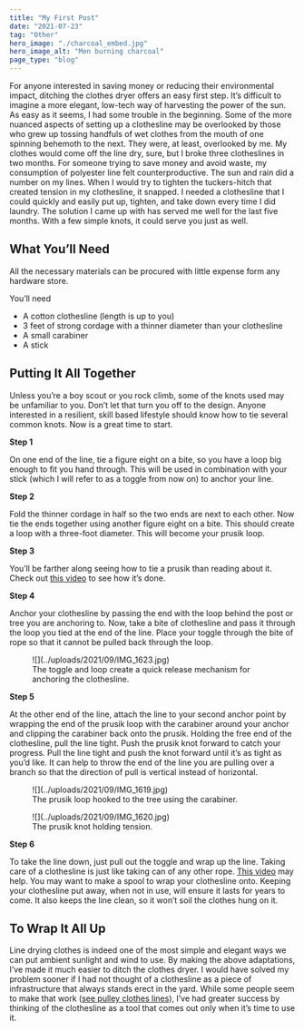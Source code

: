 ```yaml
---
title: "My First Post"
date: "2021-07-23"
tag: "Other"
hero_image: "./charcoal_embed.jpg"
hero_image_alt: "Men burning charcoal"
page_type: "blog"
---
```

For anyone interested in saving money or reducing their environmental impact, ditching the clothes dryer offers an easy first step. It’s difficult to imagine a more elegant, low-tech way of harvesting the power of the sun. As easy as it seems, I had some trouble in the beginning. Some of the more nuanced aspects of setting up a clothesline may be overlooked by those who grew up tossing handfuls of wet clothes from the mouth of one spinning behemoth to the next. They were, at least, overlooked by me. My clothes would come off the line dry, sure, but I broke three clotheslines in two months. For someone trying to save money and avoid waste, my consumption of polyester line felt counterproductive. The sun and rain did a number on my lines. When I would try to tighten the tuckers-hitch that created tension in my clothesline, it snapped. I needed a clothesline that I could quickly and easily put up, tighten, and take down every time I did laundry. The solution I came up with has served me well for the last five months. With a few simple knots, it could serve you just as well.

What You’ll Need
----------------

All the necessary materials can be procured with little expense form any hardware store.

You’ll need

- A cotton clothesline (length is up to you)
- 3 feet of strong cordage with a thinner diameter than your clothesline
- A small carabiner
- A stick

Putting It All Together
-----------------------

Unless you’re a boy scout or you rock climb, some of the knots used may be unfamiliar to you. Don’t let that turn you off to the design. Anyone interested in a resilient, skill based[](#_msocom_1) lifestyle should know how to tie several common knots. Now is a great time to start.

**Step 1**

On one end of the line, tie a figure eight on a bite, so you have a loop big enough to fit you hand through. This will be used in combination with your stick (which I will refer to as a toggle from now on) to anchor your line.

**Step 2**

Fold the thinner cordage in half so the two ends are next to each other<a>.</a> Now tie the ends together using another figure eight on a bite. This should create a loop with a three-foot diameter. This will become your prusik loop.

**Step 3**

You’ll be farther along seeing how to tie a prusik than reading about it. Check out [this video](https://www.youtube.com/watch?v=EFHxQ5fiUvI) to see how it’s done.

**Step 4**

Anchor your clothesline by passing the end with the loop behind the post or tree you are anchoring to. Now, take a bite of clothesline and pass it through the loop you tied at the end of the line. Place your toggle through the bite of rope so that it cannot be pulled back through the loop.

<figure class="wp-block-image size-large">![](../uploads/2021/09/IMG_1623.jpg)<figcaption>The toggle and loop create a quick release mechanism for anchoring the clothesline.</figcaption></figure>

**Step 5**

At the other end of the line, attach the line to your second anchor point by wrapping the end of the prusik loop with the carabiner around your anchor and clipping the carabiner back onto the prusik. Holding the free end of the clothesline, pull the line tight. Push the prusik knot forward to catch your progress. Pull the line tight and push the knot forward until it’s as tight as you’d like. It can help to throw the end of the line you are pulling over a branch so that the direction of pull is vertical instead of horizontal.

<figure class="wp-block-image size-large">![](../uploads/2021/09/IMG_1619.jpg)<figcaption>The prusik loop hooked to the tree using the carabiner.</figcaption></figure><figure class="wp-block-image size-large">![](../uploads/2021/09/IMG_1620.jpg)<figcaption>The prusik knot holding tension.</figcaption></figure>

**Step 6**

To take the line down, just pull out the toggle and wrap up the line. Taking care of a clothesline is just like taking can of any other rope. [This video](https://www.youtube.com/watch?v=Aqt1ntSVjJA) may help. You may want to make a spool to wrap your clothesline onto. Keeping your clothesline put away, when not in use, will ensure it lasts for years to come. It also keeps the line clean, so it won’t soil the clothes hung on it.

To Wrap It All Up
-----------------

Line drying clothes is indeed one of the most simple and elegant ways we can put ambient sunlight and wind to use. By making the above adaptations, I’ve made it much easier to ditch the clothes dryer. I would have solved my problem sooner if I had not thought of a clothesline as a piece of infrastructure that always stands erect in the yard. While some people seem to make that work ([see pulley clothes lines](https://www.practicallyfunctional.com/diy-pulley-clothesline/ "How To Make A DIY Pulley Clothesline")), I’ve had greater success by thinking of the clothesline as a tool that comes out only when it’s time to use it.